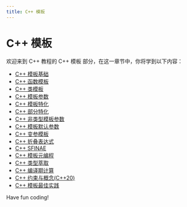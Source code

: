 ```yaml
---
title: C++ 模板
---
```


# C++ 模板

欢迎来到 C++ 教程的 C++ 模板 部分，在这一章节中，你将学到以下内容：

- [C++ 模板基础](./0-cpp-template-basics.mdx)
- [C++ 函数模板](./1-cpp-function-template.mdx)
- [C++ 类模板](./2-cpp-class-template.mdx)
- [C++ 模板参数](./3-cpp-template-parameters.mdx)
- [C++ 模板特化](./4-cpp-template-specialization.mdx)
- [C++ 部分特化](./5-cpp-partial-specialization.mdx)
- [C++ 非类型模板参数](./6-cpp-non-type-template-parameter.mdx)
- [C++ 模板默认参数](./7-cpp-template-default-parameters.mdx)
- [C++ 变参模板](./8-cpp-variable-parameter-template.mdx)
- [C++ 折叠表达式](./9-cpp-fold-expression.mdx)
- [C++ SFINAE](./10-cppsfinae.mdx)
- [C++ 模板元编程](./11-cpp-template-metaprogramming.mdx)
- [C++ 类型萃取](./12-cpp-type-extraction.mdx)
- [C++ 编译期计算](./13-cpp-compile-time-calculation.mdx)
- [C++ 约束与概念(C++20)](./14-cpp-constraints-and-concepts-cpp20.mdx)
- [C++ 模板最佳实践](./15-cpp-template-best-practices.mdx)

Have fun coding!